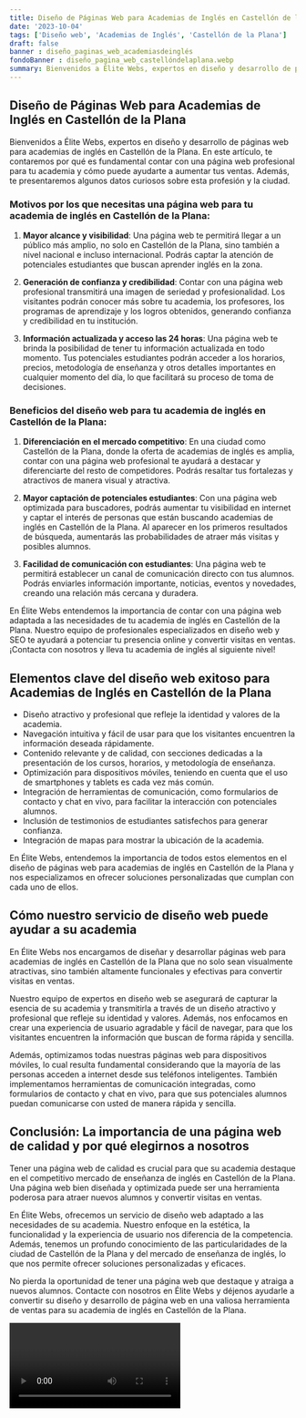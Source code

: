 ```yaml
---
title: Diseño de Páginas Web para Academias de Inglés en Castellón de la Plana
date: '2023-10-04'
tags: ['Diseño web', 'Academias de Inglés', 'Castellón de la Plana']
draft: false
banner : diseño_paginas_web_academiasdeinglés
fondoBanner : diseño_pagina_web_castellóndelaplana.webp
summary: Bienvenidos a Élite Webs, expertos en diseño y desarrollo de páginas web para academias de inglés en Castellón de la Plana. En este artículo, te contaremos por qué es fundamental contar con una página web profesional para tu academia y cómo puede ayudarte a aumentar tus ventas. Además, te presentaremos algunos datos curiosos sobre esta profesión y la ciudad.
---
```


## Diseño de Páginas Web para Academias de Inglés en Castellón de la Plana

Bienvenidos a Élite Webs, expertos en diseño y desarrollo de páginas web para academias de inglés en Castellón de la Plana. En este artículo, te contaremos por qué es fundamental contar con una página web profesional para tu academia y cómo puede ayudarte a aumentar tus ventas. Además, te presentaremos algunos datos curiosos sobre esta profesión y la ciudad.

### Motivos por los que necesitas una página web para tu academia de inglés en Castellón de la Plana:

1. **Mayor alcance y visibilidad**: Una página web te permitirá llegar a un público más amplio, no solo en Castellón de la Plana, sino también a nivel nacional e incluso internacional. Podrás captar la atención de potenciales estudiantes que buscan aprender inglés en la zona.

2. **Generación de confianza y credibilidad**: Contar con una página web profesional transmitirá una imagen de seriedad y profesionalidad. Los visitantes podrán conocer más sobre tu academia, los profesores, los programas de aprendizaje y los logros obtenidos, generando confianza y credibilidad en tu institución.

3. **Información actualizada y acceso las 24 horas**: Una página web te brinda la posibilidad de tener tu información actualizada en todo momento. Tus potenciales estudiantes podrán acceder a los horarios, precios, metodología de enseñanza y otros detalles importantes en cualquier momento del día, lo que facilitará su proceso de toma de decisiones.

### Beneficios del diseño web para tu academia de inglés en Castellón de la Plana:

1. **Diferenciación en el mercado competitivo**: En una ciudad como Castellón de la Plana, donde la oferta de academias de inglés es amplia, contar con una página web profesional te ayudará a destacar y diferenciarte del resto de competidores. Podrás resaltar tus fortalezas y atractivos de manera visual y atractiva.

2. **Mayor captación de potenciales estudiantes**: Con una página web optimizada para buscadores, podrás aumentar tu visibilidad en internet y captar el interés de personas que están buscando academias de inglés en Castellón de la Plana. Al aparecer en los primeros resultados de búsqueda, aumentarás las probabilidades de atraer más visitas y posibles alumnos.

3. **Facilidad de comunicación con estudiantes**: Una página web te permitirá establecer un canal de comunicación directo con tus alumnos. Podrás enviarles información importante, noticias, eventos y novedades, creando una relación más cercana y duradera.

En Élite Webs entendemos la importancia de contar con una página web adaptada a las necesidades de tu academia de inglés en Castellón de la Plana. Nuestro equipo de profesionales especializados en diseño web y SEO te ayudará a potenciar tu presencia online y convertir visitas en ventas. ¡Contacta con nosotros y lleva tu academia de inglés al siguiente nivel!

<GifSeo />

<Cta />

## Elementos clave del diseño web exitoso para Academias de Inglés en Castellón de la Plana

- Diseño atractivo y profesional que refleje la identidad y valores de la academia.
- Navegación intuitiva y fácil de usar para que los visitantes encuentren la información deseada rápidamente.
- Contenido relevante y de calidad, con secciones dedicadas a la presentación de los cursos, horarios, y metodología de enseñanza.
- Optimización para dispositivos móviles, teniendo en cuenta que el uso de smartphones y tablets es cada vez más común.
- Integración de herramientas de comunicación, como formularios de contacto y chat en vivo, para facilitar la interacción con potenciales alumnos.
- Inclusión de testimonios de estudiantes satisfechos para generar confianza.
- Integración de mapas para mostrar la ubicación de la academia.

En Élite Webs, entendemos la importancia de todos estos elementos en el diseño de páginas web para academias de inglés en Castellón de la Plana y nos especializamos en ofrecer soluciones personalizadas que cumplan con cada uno de ellos. 

## Cómo nuestro servicio de diseño web puede ayudar a su academia

En Élite Webs nos encargamos de diseñar y desarrollar páginas web para academias de inglés en Castellón de la Plana que no solo sean visualmente atractivas, sino también altamente funcionales y efectivas para convertir visitas en ventas. 

Nuestro equipo de expertos en diseño web se asegurará de capturar la esencia de su academia y transmitirla a través de un diseño atractivo y profesional que refleje su identidad y valores. Además, nos enfocamos en crear una experiencia de usuario agradable y fácil de navegar, para que los visitantes encuentren la información que buscan de forma rápida y sencilla.

Además, optimizamos todas nuestras páginas web para dispositivos móviles, lo cual resulta fundamental considerando que la mayoría de las personas acceden a internet desde sus teléfonos inteligentes. También implementamos herramientas de comunicación integradas, como formularios de contacto y chat en vivo, para que sus potenciales alumnos puedan comunicarse con usted de manera rápida y sencilla.

## Conclusión: La importancia de una página web de calidad y por qué elegirnos a nosotros

Tener una página web de calidad es crucial para que su academia destaque en el competitivo mercado de enseñanza de inglés en Castellón de la Plana. Una página web bien diseñada y optimizada puede ser una herramienta poderosa para atraer nuevos alumnos y convertir visitas en ventas.

En Élite Webs, ofrecemos un servicio de diseño web adaptado a las necesidades de su academia. Nuestro enfoque en la estética, la funcionalidad y la experiencia de usuario nos diferencia de la competencia. Además, tenemos un profundo conocimiento de las particularidades de la ciudad de Castellón de la Plana y del mercado de enseñanza de inglés, lo que nos permite ofrecer soluciones personalizadas y eficaces.

No pierda la oportunidad de tener una página web que destaque y atraiga a nuevos alumnos. Contacte con nosotros en Élite Webs y déjenos ayudarle a convertir su diseño y desarrollo de página web en una valiosa herramienta de ventas para su academia de inglés en Castellón de la Plana.

<Video />

<CtaBot job='Academias de Inglés' city='Castellón de la Plana'/>

<Gmaps query='Castellón de la Plana+españa+maps' />